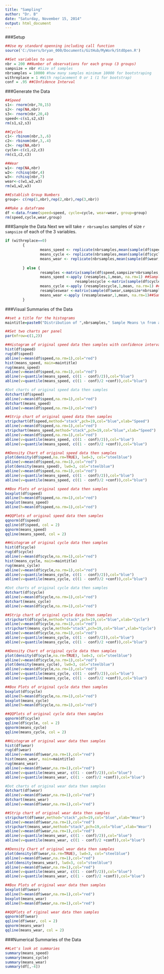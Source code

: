 ```yaml
---
title: "Sampling"
author: "Dr. B"
date: "Saturday, November 15, 2014"
output: html_document
---
```


###Setup
```r
##Use my standard openning including call function
source('C:/Users/bryan_000/Documents/GitHub/MyWork/StdOpen.R')

##Set variables to use
nbr = 200 ##Number of observations for each group (3 groups)
sampsize = nbr #Size of samples
nbrsamples = 10000 #how many samples minimum 10000 for bootstraping
withreplace = 1 #With replacement 0 or 1 (1 for bootstrap) 
conf = .95 ##COnfidence Interval
```

###Generate the Data
```r
##Speed
s1<- rnorm(nbr,70,15)
s2<- rep(NA,nbr)
s3<- rnorm(nbr,20,4)
speed<-c(s1,s2,s3)
rm(s1,s2,s3)

##Cycles
c1<- rbinom(nbr,3,.6)
c2<- rbinom(nbr,3,.4)
c3<- rep(NA,nbr)
cycle<-c(c1,c2,c3)
rm(c1,c2,c3)

##Wear
w1<- rep(NA,nbr)
w2<- rchisq(nbr,4)
w3<- rchisq(nbr,7)
wear<-c(w1,w2,w3)
rm(w1,w2,w3)

##Establish Group Numbers
group<- c(rep(1,nbr),rep(2,nbr),rep(3,nbr))

##Make a dataframe
df <-data.frame(speed=speed, cycle=cycle, wear=wear, group=group)
rm(speed,cycle,wear,group)
```

###Sample the Data
Next we will take `r nbrsamples ` samples of size `r sampsize` of each of the 3 variables. 
```r
if (withreplace==0)
        {
                means_speed <- replicate(nbrsamples,mean(sample(df$speed,sampsize,replace =FALSE),na.rm=1)) ##Sample the speed data
                means_cycle <- replicate(nbrsamples,mean(sample(df$cycle,sampsize,replace=FALSE),na.rm=1))  ##Sample cycle Data
                means_wear <- replicate(nbrsamples,mean(sample(df$wear,sampsize,replace=FALSE),na.rm=1))  ##Sample wear data                
                
        } else {
                resamples <-matrix(sample(df$speed,sampsize*nbrsamples,replace=TRUE),nbrsamples,sampsize) ##Sample the speed data
                means_speed <-apply (resamples,1,mean, na.rm=1) ##Sample the speed data
                                resamplescycle <-matrix(sample(df$cycle,sampsize*nbrsamples,replace=TRUE),nbrsamples,sampsize)  ##Sample cycle Data
                means_cycle <-apply (resamplescycle,1,mean, na.rm=1) ##Sample cycle Data
                resampleswear <-matrix(sample(df$wear,sampsize*nbrsamples,replace=TRUE),nbrsamples,sampsize)##Sample wear data
                means_wear <-apply (resampleswear,1,mean, na.rm=1)##Sample wear data                  
        }
```

###Visual Summaries of the Data
```r
##set a title for the histograms
maintitle=paste0("Distribution of ",nbrsamples," Sample Means \n from a Sample Size of ", sampsize)

##Set two charts per panel
par(mfrow=c(1,2))

##Histogram of original speed data then samples with confidence intervals
hist(df$speed)
rug(df$speed)
abline(v=mean(df$speed,na.rm=1),col="red")
hist(means_speed, main=maintitle)
rug(means_speed)
abline(v=mean(df$speed,na.rm=1),col="red")
abline(v=quantile(means_speed, c((1 - conf)/2)),col="blue")
abline(v=quantile(means_speed, c((1 - conf)/2 +conf)),col="blue")

#Dot charts of original speed data then samples
dotchart(df$speed)
abline(v=mean(df$speed,na.rm=1),col="red")
dotchart(means_speed)
abline(v=mean(df$speed,na.rm=1),col="red")

##Strip chart of original speed data then samples
stripchart(df$speed,method="stack",pch=19,col="blue",xlab="Speed")
abline(v=mean(df$speed,na.rm=1),col="red")
stripchart(means_speed,method="stack",pch=19,col="blue",xlab="Speed")
abline(v=mean(df$speed,na.rm=1),col="red")
abline(v=quantile(means_speed, c((1 - conf)/2)),col="blue")
abline(v=quantile(means_speed, c((1 - conf)/2 +conf)),col="blue")

##Density Chart of original speed data then samples
plot(density(df$speed,na.rm=TRUE), lwd=3, col="steelblue")
abline(v=mean(df$speed,na.rm=1),col="red")
plot(density(means_speed), lwd=3, col="steelblue")
abline(v=mean(df$speed,na.rm=1),col="red")
abline(v=quantile(means_speed, c((1 - conf)/2)),col="blue")
abline(v=quantile(means_speed, c((1 - conf)/2 +conf)),col="blue")

##Box Plots of original speed data then samples
boxplot(df$speed)
abline(h=mean(df$speed,na.rm=1),col="red")
boxplot(means_speed)
abline(h=mean(df$speed,na.rm=1),col="red")

##QQPlots of original speed data then samples
qqnorm(df$speed)
qqline(df$speed, col = 2)
qqnorm(means_speed)
qqline(means_speed, col = 2)

##Histogram of original cycle data then samples
hist(df$cycle)
rug(df$cycle)
abline(v=mean(df$cycle,na.rm=1),col="red")
hist(means_cycle, main=maintitle)
rug(means_cycle)
abline(v=mean(df$cycle,na.rm=1),col="red")
abline(v=quantile(means_cycle, c((1 - conf)/2)),col="blue")
abline(v=quantile(means_cycle, c((1 - conf)/2 +conf)),col="blue")

#Dot charts of original cycle data then samples
dotchart(df$cycle)
abline(v=mean(df$cycle,na.rm=1),col="red")
dotchart(means_cycle)
abline(v=mean(df$cycle,na.rm=1),col="red")

##Strip chart of original cycle data then samples
stripchart(df$cycle,method="stack",pch=19,col="blue",xlab="Cycle")
abline(v=mean(df$cycle,na.rm=1),col="red")
stripchart(means_cycle,method="stack",pch=19,col="blue",xlab="Cycle")
abline(v=mean(df$cycle,na.rm=1),col="red")
abline(v=quantile(means_cycle, c((1 - conf)/2)),col="blue")
abline(v=quantile(means_cycle, c((1 - conf)/2 +conf)),col="blue")

##Density Chart of original cycle data then samples
plot(density(df$cycle,na.rm=TRUE), lwd=3, col="steelblue")
abline(v=mean(df$cycle,na.rm=1),col="red")
plot(density(means_cycle), lwd=3, col="steelblue")
abline(v=mean(df$cycle,na.rm=1),col="red")
abline(v=quantile(means_cycle, c((1 - conf)/2)),col="blue")
abline(v=quantile(means_cycle, c((1 - conf)/2 +conf)),col="blue")

##Box Plots of original cycle data then samples
boxplot(df$cycle)
abline(h=mean(df$cycle,na.rm=1),col="red")
boxplot(means_cycle)
abline(h=mean(df$cycle,na.rm=1),col="red")

##QQPlots of original cycle data then samples
qqnorm(df$cycle)
qqline(df$cycle, col = 2)
qqnorm(means_cycle)
qqline(means_cycle, col = 2)

##Histogram of original wear data then samples
hist(df$wear)
rug(df$wear)
abline(v=mean(df$wear,na.rm=1),col="red")
hist(means_wear, main=maintitle)
rug(means_wear)
abline(v=mean(df$wear,na.rm=1),col="red")
abline(v=quantile(means_wear, c((1 - conf)/2)),col="blue")
abline(v=quantile(means_wear, c((1 - conf)/2 +conf)),col="blue")

#Dot charts of original wear data then samples
dotchart(df$wear)
abline(v=mean(df$wear,na.rm=1),col="red")
dotchart(means_wear)
abline(v=mean(df$wear,na.rm=1),col="red")

##Strip chart of original wear data then samples
stripchart(df$wear,method="stack",pch=19,col="blue",xlab="Wear")
abline(v=mean(df$wear,na.rm=1),col="red")
stripchart(means_wear,method="stack",pch=19,col="blue",xlab="Wear")
abline(v=mean(df$wear,na.rm=1),col="red")
abline(v=quantile(means_wear, c((1 - conf)/2)),col="blue")
abline(v=quantile(means_wear, c((1 - conf)/2 +conf)),col="blue")

##Density Chart of original wear data then samples
plot(density(df$wear,na.rm=TRUE), lwd=3, col="steelblue")
abline(v=mean(df$wear,na.rm=1),col="red")
plot(density(means_wear), lwd=3, col="steelblue")
abline(v=mean(df$wear,na.rm=1),col="red")
abline(v=quantile(means_wear, c((1 - conf)/2)),col="blue")
abline(v=quantile(means_wear, c((1 - conf)/2 +conf)),col="blue")

##Box Plots of original wear data then samples
boxplot(df$wear)
abline(h=mean(df$wear,na.rm=1),col="red")
boxplot(means_wear)
abline(h=mean(df$wear,na.rm=1),col="red")

##QQPlots of riginal wear data then samples
qqnorm(df$wear)
qqline(df$wear, col = 2)
qqnorm(means_wear)
qqline(means_wear, col = 2)
```

###Numerical Summaries of the Data
```r
##Let's look at summaries
summary(means_speed)
summary(means_cycle)
summary(means_wear)
summary(df[,-4])
```